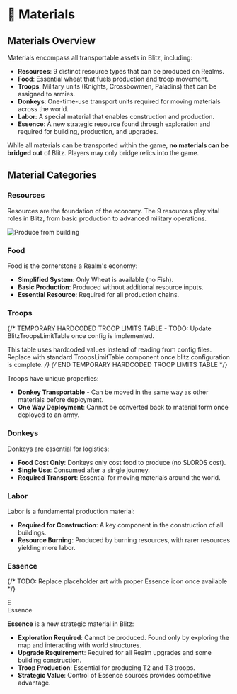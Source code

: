 
# 🧱 Materials

## Materials Overview

Materials encompass all transportable assets in Blitz, including:

- **Resources**: 9 distinct resource types that can be produced on Realms.
- **Food**: Essential wheat that fuels production and troop movement.
- **Troops**: Military units (Knights, Crossbowmen, Paladins) that can be assigned to armies.
- **Donkeys**: One-time-use transport units required for moving materials across the world.
- **Labor**: A special material that enables construction and production.
- **Essence**: A new strategic resource found through exploration and required for building, production, and upgrades.

While all materials can be transported within the game, **no materials can be bridged out** of Blitz. Players may only bridge relics into the game.

## Material Categories

### Resources

Resources are the foundation of the economy. The 9 resources play vital roles in Blitz, from basic production to advanced military operations.

<div style={{ display: "flex", alignItems: "center", gap: "0.5rem", marginBottom: "0.75rem", flexWrap: "wrap" }}>
  <ResourceIcon name="Wood" id={ResourcesIds.Wood} />
  <ResourceIcon name="Coal" id={ResourcesIds.Coal} />
  <ResourceIcon name="Copper" id={ResourcesIds.Copper} />
  <ResourceIcon name="Ironwood" id={ResourcesIds.Ironwood} />
  <ResourceIcon name="Cold Iron" id={ResourcesIds.ColdIron} />
  <ResourceIcon name="Gold" id={ResourcesIds.Gold} />
  <ResourceIcon name="Adamantine" id={ResourcesIds.Adamantine} />
  <ResourceIcon name="Mithril" id={ResourcesIds.Mithril} />
  <ResourceIcon name="Dragonhide" id={ResourcesIds.Dragonhide} />
</div>

![Produce from building](/gifs/produce-from-building-click.gif)

### Food

<div style={{ display: "flex", alignItems: "baseline", gap: "0.5rem", marginBottom: "0.75rem" }}>
  <ResourceIcon name="Wheat" id={ResourcesIds.Wheat} />
</div>

Food is the cornerstone a Realm's economy:

- **Simplified System**: Only Wheat is available (no Fish).
- **Basic Production**: Produced without additional resource inputs.
- **Essential Resource**: Required for all production chains.

### Troops

<div style={{ display: "flex", alignItems: "baseline", gap: "0.5rem", marginBottom: "0.75rem" }}>
  <ResourceIcon name="Knight" id={ResourcesIds.Knight} />
  <ResourceIcon name="Crossbowman" id={ResourcesIds.Crossbowman} />
  <ResourceIcon name="Paladin" id={ResourcesIds.Paladin} />
</div>

{/* 
  TEMPORARY HARDCODED TROOP LIMITS TABLE - TODO: Update BlitzTroopsLimitTable once config is implemented.
  
  This table uses hardcoded values instead of reading from config files.
  Replace with standard TroopsLimitTable component once blitz configuration is complete.
*/}
<BlitzTroopsLimitTable />
{/* END TEMPORARY HARDCODED TROOP LIMITS TABLE */} 

Troops have unique properties:

- **Donkey Transportable** - Can be moved in the same way as other materials before deployment.
- **One Way Deployment**: Cannot be converted back to material form once deployed to an army.

### Donkeys

<div style={{ display: "flex", alignItems: "baseline", gap: "0.5rem", marginBottom: "0.75rem" }}>
  <ResourceIcon name="Donkey" id={ResourcesIds.Donkey} />
</div>

Donkeys are essential for logistics:

- **Food Cost Only**: Donkeys only cost food to produce (no $LORDS cost).
- **Single Use**: Consumed after a single journey.
- **Required Transport**: Essential for moving materials around the world.

### Labor

<div style={{ display: "flex", alignItems: "baseline", gap: "0.5rem", marginBottom: "0.75rem" }}>
  <ResourceIcon name="Labor" id={ResourcesIds.Labor} />
</div>

Labor is a fundamental production material:

- **Required for Construction**: A key component in the construction of all buildings.
- **Resource Burning**: Produced by burning resources, with rarer resources yielding more labor.

### Essence

{/* TODO: Replace placeholder art with proper Essence icon once available */}
<div style={{ display: "flex", alignItems: "baseline", gap: "0.5rem", marginBottom: "0.75rem" }}>
  <div style={{ 
    width: "24px", 
    height: "24px", 
    backgroundColor: "#ff69b4", 
    borderRadius: "4px", 
    display: "flex", 
    alignItems: "center", 
    justifyContent: "center", 
    fontSize: "12px", 
    color: "white", 
    fontWeight: "bold" 
  }}>
    E
  </div>
  <span style={{ fontSize: "1rem", fontWeight: "500" }}>Essence</span>
</div>

**Essence** is a new strategic material in Blitz:

- **Exploration Required**: Cannot be produced. Found only by exploring the map and interacting with world structures.
- **Upgrade Requirement**: Required for all Realm upgrades and some building construction.
- **Troop Production**: Essential for producing T2 and T3 troops.
- **Strategic Value**: Control of Essence sources provides competitive advantage.
